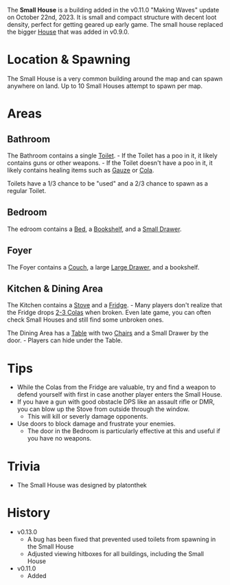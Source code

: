 The **Small House** is a building added in the v0.11.0 "Making Waves" update on October 22nd, 2023. It is small and compact structure with decent loot density, perfect for getting geared up early game. The small house replaced the bigger [House](/buildings/house) that was added in v0.9.0.

# Location & Spawning
The Small House is a very common building around the map and can spawn anywhere on land. Up to 10 Small Houses attempt to spawn per map.

# Areas
## Bathroom
The Bathroom contains a single [Toilet](/obstacles/toilet). 
    - If the Toilet has a poo in it, it likely contains guns or other weapons.
    - If the Toilet doesn't have a poo in it, it likely contains healing items such as [Gauze](/healing/gauze) or [Cola](/healing/cola).

Toilets have a 1/3 chance to be "used" and a 2/3 chance to spawn as a regular Toilet.

## Bedroom 
The edroom contains a [Bed](/obstacles/bed), a [Bookshelf](/obstacles/bookshelf), and a [Small Drawer](/obstacles/small_drawer).

## Foyer
The Foyer contains a [Couch](/obstacles/couch), a large [Large Drawer](/obstacles/large_drawer), and a bookshelf.

## Kitchen & Dining Area
The Kitchen contains a [Stove](/obstacles/stove) and a [Fridge](/obstacles/fridge).
    - Many players don't realize that the Fridge drops [2-3 Colas](/loot#fridge) when broken. Even late game, you can often check Small Houses and still find some unbroken ones.

The Dining Area has a [Table](/obstacles/table) with two [Chairs](/obstacles/chair) and a Small Drawer by the door.
    - Players can hide under the Table.

# Tips
- While the Colas from the Fridge are valuable, try and find a weapon to defend yourself with first in case another player enters the Small House.
- If you have a gun with good obstacle DPS like an assault rifle or DMR, you can blow up the Stove from outside through the window.
    - This will kill or severly damage opponents. 
- Use doors to block damage and frustrate your enemies.
    - The door in the Bedroom is particularly effective at this and useful if you have no weapons.

# Trivia
- The Small House was designed by platonthek

# History
- v0.13.0
    - A bug has been fixed that prevented used toilets from spawning in the Small House
    - Adjusted viewing hitboxes for all buildings, including the Small House
- v0.11.0
    - Added